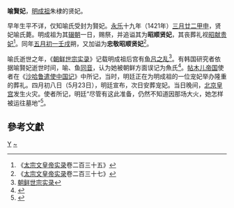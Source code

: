 '''喻賢妃'''{{BD|？||1421年|}}，[[明成祖|明成祖]]朱棣的贤妃。

早年生平不详，仅知喻氏受封为賢妃。[[永乐_(明朝)|永乐]]十九年（1421年）[[三月廿二|三月廿二]][[甲申|甲申]]，贤妃喻氏薨。明成祖为其[[辍朝|辍朝]]一日，赐祭，并追谥其为'''昭顺贤妃'''，其丧葬礼视[[王貴妃_(明成祖)|昭献贵妃]]<ref>《[[明实录|太宗文皇帝实录]]卷二百三十五》</ref>。同年[[五月初一|五月初一]][[壬戌|壬戌]]朔，又加谥为'''忠敬昭顺贤妃'''<ref>《[[明实录|太宗文皇帝实录]]卷二百三十七》</ref>。

喻氏逝世之年，《[[朝鲜王朝实录|朝鲜世宗实录]]》记载明成祖后宫有[[鱼吕之乱|鱼吕之乱]]<ref>[http://sillok.history.go.kr/id/wda_10610017_002 朝鲜世宗实录]</ref>。有韩国研究者依据喻賢妃逝世时间，喻、鱼[[同音词|同音]]，认为她被朝鲜方面误记为魚氏<ref>{{Cite journal|last =
|first =
|author =林常薰
|coauthors =
|date =2011
|year =
|month =
|title =《魚呂之亂硏究 Catastrophe of EO-RYEO》
|journal =全北历史
|volume =
|issue =2011年第39期
|pages =369—390
|publisher =全北大學校史學會
|location =韩国
|issn =1229-2001
|pmid =
|doi =
|bibcode =
|oclc =
|id =
|url =https://www.earticle.net/Article/A159339
|quote =
|language =ko
}}</ref>。[[帖木儿帝国|帖木儿帝国]]使者在《[[沙哈鲁遣使中国记|沙哈鲁遣使中国记]]》中所记，当时，明廷正在为明成祖的一位宠妃举办隆重的葬礼。四月初八日（5月23日），明廷宣布，次日安葬宠妃。当日晚间，[[故宫|北京皇宫]]发生火灾。使者所记，明廷“尽管有这此准备，仍然不知道因那场大火，她怎样被运往墓地”<ref>{{Cite journal|last = 
|first = 
|author = 何高济 译
|coauthors = 
|edition=1981年10月第一版
|others=
|date =  
|year = 1981
|month = 
|title =中外关系史名著译丛 海屯行纪 鄂多立克东游录 沙哈鲁遣使中国记
|journal = 
|volume = 
|issue = 
|pages =91—137
|publisher = 中华书局
|location = 北京王府井大街36号
|ignore-isbn-error=true
|issn = 
|pmid = 
|doi = 
|bibcode = 
|oclc =
|id = 
|url = 
|language =Zh-hans
|quote =统一书号：11018·953}}</ref>{{Rp|134—135}}。

==參考文獻==
<div class="references-small">
<references />
</div>

{{明成祖皇室}}
[[Category:明成祖妃|Y]]
[[Category:喻姓|~]]